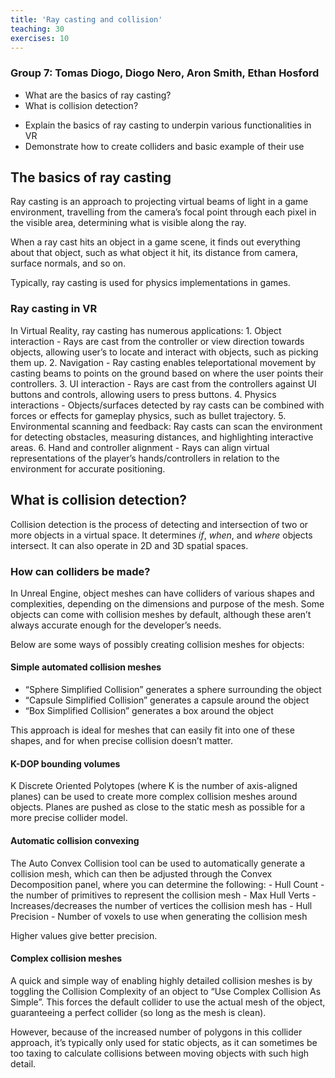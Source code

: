 ```yaml
---
title: 'Ray casting and collision'
teaching: 30
exercises: 10
---
```


### Group 7: Tomas Diogo, Diogo Nero, Aron Smith, Ethan Hosford

:::::::::::::::::::::::::::::::::::::: questions 

- What are the basics of ray casting?
- What is collision detection?

::::::::::::::::::::::::::::::::::::::::::::::::

::::::::::::::::::::::::::::::::::::: objectives

- Explain the basics of ray casting to underpin various functionalities in VR
- Demonstrate how to create colliders and basic example of their use

::::::::::::::::::::::::::::::::::::::::::::::::

## The basics of ray casting 

Ray casting is an approach to projecting virtual beams of light in a game environment, travelling from the camera's focal point through each pixel in the visible area, determining what is visible along the ray. 

When a ray cast hits an object in a game scene, it finds out everything about that object, such as what object it hit, its distance from camera, surface normals, and so on. 

Typically, ray casting is used for physics implementations in games. 

### Ray casting in VR 

In Virtual Reality, ray casting has numerous applications: 
1. Object interaction - Rays are cast from the controller or view direction towards objects, allowing user's to locate and interact with objects, such as picking them up. 
2. Navigation - Ray casting enables teleportational movement by casting beams to points on the ground based on where the user points their controllers. 
3. UI interaction - Rays are cast from the controllers against UI buttons and controls, allowing users to press buttons. 
4. Physics interactions - Objects/surfaces detected by ray casts can be combined with forces or effects for gameplay physics, such as bullet trajectory. 
5. Environmental scanning and feedback: Ray casts can scan the environment for detecting obstacles, measuring distances, and highlighting interactive areas. 
6. Hand and controller alignment - Rays can align virtual representations of the player's hands/controllers in relation to the environment for accurate positioning. 

## What is collision detection? 

Collision detection is the process of detecting and intersection of two or more objects in a virtual space. It determines _if_, _when_, and _where_ objects intersect. It can also operate in 2D and 3D spatial spaces. 

### How can colliders be made? 

In Unreal Engine, object meshes can have colliders of various shapes and complexities, depending on the dimensions and purpose of the mesh. Some objects can come with collision meshes by default, although these aren't always accurate enough for the developer's needs. 

Below are some ways of possibly creating collision meshes for objects: 

#### Simple automated collision meshes 

- "Sphere Simplified Collision" generates a sphere surrounding the object 
- "Capsule Simplified Collision" generates a capsule around the object 
- "Box Simplified Collision" generates a box around the object 

This approach is ideal for meshes that can easily fit into one of these shapes, and for when precise collision doesn't matter. 

#### K-DOP bounding volumes 

K Discrete Oriented Polytopes (where K is the number of axis-aligned planes) can be used to create more complex collision meshes around objects. Planes are pushed as close to the static mesh as possible for a more precise collider model. 

#### Automatic collision convexing 

The Auto Convex Collision tool can be used to automatically generate a collision mesh, which can then be adjusted through the Convex Decomposition panel, where you can determine the following: 
- Hull Count - the number of primitives to represent the collision mesh 
- Max Hull Verts - Increases/decreases the number of vertices the collision mesh has 
- Hull Precision - Number of voxels to use when generating the collision mesh 

Higher values give better precision. 

#### Complex collision meshes 

A quick and simple way of enabling highly detailed collision meshes is by toggling the Collision Complexity of an object to "Use Complex Collision As Simple". This forces the default collider to use the actual mesh of the object, guaranteeing a perfect collider (so long as the mesh is clean). 

However, because of the increased number of polygons in this collider approach, it's typically only used for static objects, as it can sometimes be too taxing to calculate collisions between moving objects with such high detail. 
